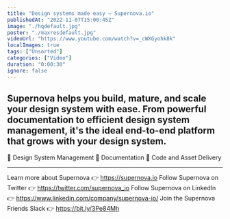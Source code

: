 ```yaml
---
title: "Design systems made easy — Supernova.io"
publishedAt: "2022-11-07T15:00:45Z"
image: "./hqdefault.jpg"
poster: "./maxresdefault.jpg"
videoUrl: "https://www.youtube.com/watch?v=_cWXGyohk8k"
localImages: true
tags: ["Unsorted"]
categories: ["Video"]
duration: "0:00:30"
ignore: false
---
```


## Supernova helps you build, mature, and scale your design system with ease. From powerful documentation to efficient design system management, it's the ideal end-to-end platform that grows with your design system.

🔹 Design System Management
🔹 Documentation
🔹 Code and Asset Delivery

---

Learn more about Supernova 👉 https://supernova.io
Follow Supernova on Twitter 👉 https://twitter.com/supernova_io
Follow Supernova on LinkedIn 👉 https://www.linkedin.com/company/supernova-io/
Join the Supernova Friends Slack 👉 https://bit.ly/3Pe84Mh
